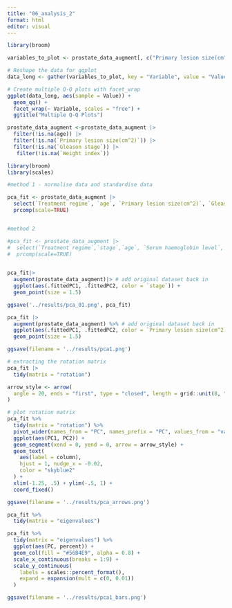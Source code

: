 ```yaml
---
title: "06_analysis_2"
format: html
editor: visual
---
```


```r
library(broom)

```

```r
variables_to_plot <- prostate_data_augment[, c("Primary lesion size(cm^2)", "age", "Systolic blood pressure", "Diastolic blood pressure")]

# Reshape the data for ggplot
data_long <- gather(variables_to_plot, key = "Variable", value = "Value")

# Create multiple Q-Q plots with facet_wrap
ggplot(data_long, aes(sample = Value)) +
  geom_qq() +
  facet_wrap(~ Variable, scales = "free") +
  ggtitle("Multiple Q-Q Plots")
```

```r
prostate_data_augment <-prostate_data_augment |>
  filter(!is.na(age)) |>
  filter(!is.na(`Primary lesion size(cm^2)`)) |>
  filter(!is.na(`Gleason stage`)) |>
   filter(!is.na(`Weight index`))
```

```r
library(broom) 
library(scales)

#method 1 - normalise data and standardise data

pca_fit <- prostate_data_augment |>
  select(`Treatment regime`, `age`, `Primary lesion size(cm^2)`, `Gleason stage`, `Serum haemoglobin level`, `stage`,`History of CVD`, `Activity Level`)|>
  prcomp(scale=TRUE) 


#method 2  

#pca_fit <- prostate_data_augment |>
#  select(`Treatment regime`,`stage`,`age`, `Serum haemoglobin level`, `Primary lesion size(cm^2)`,`Systolic blood pressure`, )|>
#  prcomp(scale=TRUE) 
  

```

```r
pca_fit|>
  augment(prostate_data_augment)|> # add original dataset back in
  ggplot(aes(.fittedPC1, .fittedPC2, color = `stage`)) + 
  geom_point(size = 1.5)

ggsave('../results/pca_01.png', pca_fit)
```

```r
pca_fit |>
  augment(prostate_data_augment) %>% # add original dataset back in
  ggplot(aes(.fittedPC1, .fittedPC2, color = `Primary lesion size(cm^2)`)) + 
  geom_point(size = 1.5)

ggsave(filename = '../results/pca1.png')
```

```r
# extracting the rotation matrix
pca_fit |>
  tidy(matrix = "rotation")

```

```r
arrow_style <- arrow(
  angle = 20, ends = "first", type = "closed", length = grid::unit(8, "pt")
)

# plot rotation matrix
pca_fit %>%
  tidy(matrix = "rotation") %>%
  pivot_wider(names_from = "PC", names_prefix = "PC", values_from = "value") %>%
  ggplot(aes(PC1, PC2)) +
  geom_segment(xend = 0, yend = 0, arrow = arrow_style) +
  geom_text(
    aes(label = column),
    hjust = 1, nudge_x = -0.02, 
    color = "skyblue2"
  ) +
  xlim(-1.25, .5) + ylim(-.5, 1) +
  coord_fixed() 

ggsave(filename = '../results/pca_arrows.png')
```

```r
pca_fit %>%
  tidy(matrix = "eigenvalues")

pca_fit %>%
  tidy(matrix = "eigenvalues") %>%
  ggplot(aes(PC, percent)) +
  geom_col(fill = "#56B4E9", alpha = 0.8) +
  scale_x_continuous(breaks = 1:9) +
  scale_y_continuous(
    labels = scales::percent_format(),
    expand = expansion(mult = c(0, 0.01))
  ) 

ggsave(filename = '../results/pca1_bars.png')
```
